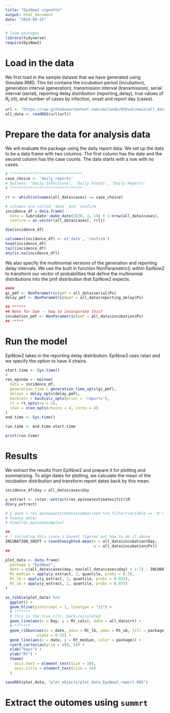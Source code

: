 ```yaml
---
title: "EpiNow2 vignette"
output: html_document
date: "2024-09-25"
---
```


```r
# load packages
library(tidyverse)
require(EpiNow2)
```

# Load in the data
We first load in the sample dataset that we have generated using Simulate.RMD. This list contains the incubation period (incubation), generation interval (generation), transmission interval (transmission), serial interval (serial), reporting delay distribution (reporting_delay), true values of $R_t$ (rt), and number of cases by infection, onset and report day (cases).

```r

url <- "https://raw.githubusercontent.com/cmilando/RtEval/main/all_data.RDS"
all_data <- readRDS(url(url))
```

# Prepare the data for analysis data
We will evaluate the package using the daily report data. We set up the data to be a data frame with two columns. The first column has the date and the second column has the case counts. The data starts with a row with no cases.

```r
# ********************************
case_choice <- 'daily_reports'
# Options: 'Daily Infections', 'Daily Onsets', 'Daily Reports'
# ********************************

rr <- which(colnames(all_data$cases) == case_choice)

# columns are called `date` and `confirm`
incidence_df = data.frame(
  date = lubridate::make_date(2020, 3, 19) + 1:nrow(all_data$cases),
  confirm = as.vector(all_data$cases[, rr]))

dim(incidence_df)

colnames(incidence_df) <- c('date', 'confirm')
head(incidence_df)
tail(incidence_df)
any(is.na(incidence_df))
```

We also specify the multinomial versions of the generation and reporting delay intervals. We use the built in function NonParametric() within EpiNow2 to transform our vector of probabilities that define the multinomial distributions into the pmf distribution that EpiNow2 expects.

```r
####
gi_pmf <- NonParametric(pmf = all_data$serial$Px)
delay_pmf <- NonParametric(pmf = all_data$reporting_delay$Px)

## ******
## Note for Sam -- how to incorporate this?
incubation_pmf <- NonParametric(pmf = all_data$incubation$Px)
## *****

```

# Run the model
EpiNow2 takes in the reporting delay distribution. EpiNow2 uses rstan and we specify the option to have 4 chains.

```r
start.time <- Sys.time()
#
res_epinow <- epinow(
  data = incidence_df,
  generation_time = generation_time_opts(gi_pmf),
  delays = delay_opts(delay_pmf),
  backcalc = backcalc_opts(prior = 'reports'),
  rt = rt_opts(rw = 1),
  stan = stan_opts(chains = 4, cores = 4)
)
end.time <- Sys.time()

run.time <- end.time-start.time

print(run.time)

```
# Results
We extract the results from EpiNow2 and prepare it for plotting and summarizing. To align dates for plotting, we calculate the mean of the incubation distribution and transform report dates back by this mean.

```r
incidence_df$day = all_data$cases$day

y_extract <- rstan::extract(res_epinow$estimates$fit)$R
dim(y_extract)

# y_date = res_epinow$estimates$summarised %>% filter(variable == 'R')
# head(y_date)
# View(res_epinow$samples)

##
# * including this since i havent figured out how to do it above
INCUBATION_SHIFT = round(weighted.mean(x = all_data$incubation$Day,
                                       w = all_data$incubation$Px))
##

plot_data <- data.frame(
  package = "EpiNow2",
  date = c(all_data$cases$day, max(all_data$cases$day) + 1:7) - INCUBATION_SHIFT,
  Rt_median = apply(y_extract, 2, quantile, probs = 0.5),
  Rt_lb = apply(y_extract, 2, quantile, probs = 0.025),
  Rt_ub = apply(y_extract, 2, quantile, probs = 0.975)
)

as_tibble(plot_data) %>%
  ggplot() +
  geom_hline(yintercept = 1, linetype = "11") +
  # *******
  # this is the true r(t), back-calculated
  geom_line(aes(x = Day, y = Rt_calc), data = all_data$rt) +
  # *******
  geom_ribbon(aes(x = date, ymin = Rt_lb, ymax = Rt_ub, fill = package),
              alpha = 0.25) +
  geom_line(aes(x = date, y = Rt_median, color = package)) +
  coord_cartesian(ylim = c(0, 5)) +
  xlab("Days") +
  ylab("Rt") +
  theme(
    axis.text = element_text(size = 10),
    axis.title = element_text(size = 14)
  )

saveRDS(plot_data, "plot_objects/plot_data_EpiNow2_report.RDS")


```

# Extract the outomes using `summrt`








